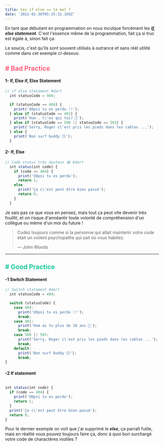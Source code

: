 ```yaml
---
title: Les if else == le mal ?
date: '2021-01-30T05:35:32.169Z'
---
```


En tant que débutant en programmation on nous inculque forcément les **_if, else statement_**. C'est l'essence même de la programmation, fait ça si truc est égale à, sinon fait ça.

Le soucis, c'est qu'ils sont souvent utilisés à outrance et sans réèl utilité comme dans cet exemple ci-desous:

<h2 style="color: #ff5e78"># Bad Practice</h2>

#### 1-  **If, Else if, Else Statement**

```js
// if else statement #dart
  int statusCode = 404;

  if (statusCode == 404) {
    print('OOpsi tu es perdu !!');
  } else if (statusCode == 401) {
    print('Hum.. t\'es qui toi? 🤭');
  } else if (statusCode == 500 || statusCode == 503) {
    print('Sorry, Roger c\'est pris les pieds dans les cables ...');
  } else {
    print('Bon surf buddy 😏');
  }

```
#### 2- **If, Else**

```js
// Code status très douteux 😂 #dart
  int status(int code) {
    if (code == 404) {
      print('OOpsi tu es perdu');
      return 1;
    else
      print('Ça c\'est peut être bien passé');
      return 0;
    }
  }
```

Je sais pas ce que vous en pensez, mais tout ça peut vite devenir très fouillit, et on risque d'annéantir toute volonté de compréhension d'un collègue ou même d'un moi du future !

>Codez toujours comme si la personne qui allait maintenir votre code était un violent psychopathe qui sait où vous habitez.
>
>― John Woods

---

<h2 style="color: #18C79A"># Good Practice</h2>

#### -1 **Switch Statement**
```js
// Switch statement #dart
  int statusCode = 404;

  switch (statusCode) {
    case 404:
      print('OOpsi tu es perdu !!');
      break;
    case 401:
      print('Hum as tu plus de 18 ans 🤭');
      break;
    case 500 || 503:
      print('Sorry, Roger c\'est pris les pieds dans les cables ...');
      break;
    default:
      print('Bon surf buddy 😏');
      break;
}
```

#### -2 **If statement**

```js

int status(int code) {
  if (code == 404) {
    print('OOpsi tu es perdu');
    return 1;
  }
  print('Ça c\'est peut être bien passé');
  return 0;
}
```

Pour le dernier exemple on voit que j'ai supprimé le ***else***, ça parraît futile, mais en réalité vous pouvez toujours faire ça, donc à quoi bon surchargé votre code de charactères inutiles ?